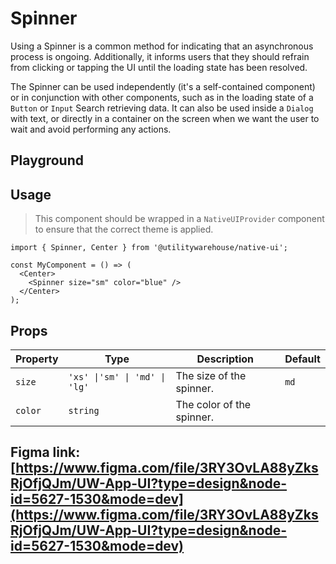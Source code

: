 
<Meta of={SpinnerStories} />

# Spinner

Using a Spinner is a common method for indicating that an asynchronous process is ongoing. Additionally, it informs users that they should refrain from clicking or tapping the UI until the loading state has been resolved.

The Spinner can be used independently (it's a self-contained component) or in conjunction with other components, such as in the loading state of a `Button` or `Input` Search retrieving data. It can also be used inside a `Dialog` with text, or directly in a container on the screen when we want the user to wait and avoid performing any actions.

## Playground

<Primary />

<Controls />

## Usage

> This component should be wrapped in a `NativeUIProvider` component to ensure that the correct theme is applied.

<Canvas>
  <NativeUIProvider>
    <Center>
      <Spinner size="md" color="blue" />
    </Center>
  </NativeUIProvider>
</Canvas>

```tsx
import { Spinner, Center } from '@utilitywarehouse/native-ui';

const MyComponent = () => (
  <Center>
    <Spinner size="sm" color="blue" />
  </Center>
);
```

## Props

| Property | Type                          | Description               | Default |
| -------- | ----------------------------- | ------------------------- | ------- |
| `size`   | `'xs' \|'sm' \| 'md' \| 'lg'` | The size of the spinner.  | `md`    |
| `color`  | `string`                      | The color of the spinner. |         |

## Figma link: [https://www.figma.com/file/3RY3OvLA88yZksRjOfjQJm/UW-App-UI?type=design&node-id=5627-1530&mode=dev](https://www.figma.com/file/3RY3OvLA88yZksRjOfjQJm/UW-App-UI?type=design&node-id=5627-1530&mode=dev)
